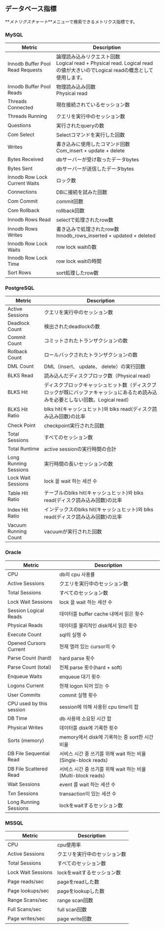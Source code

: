 ## データベース指標

**_メトリクスチャート_**メニューで検索できるメトリクス指標です。

<!-- 추후 업데이트 필요 관련 지표 추가 및 필드 값으로 교체 -->

### MySQL

<div class='metric'>

| Metric                           | Description                                                                                  |
| -------------------------------- | -------------------------------------------------------------------------------------------- |
| Innodb Buffer Pool Read Requests | 論理読み込みリクエスト回数<br/>Logical read + Physical read. Logical readの値が大きいのでLogical readの概念として使用します。 |
| Innodb Buffer Pool Reads         | 物理読み込み回数<br/>Physical read                                                                   |
| Threads Connected                | 現在接続されているセッション数                                                                              |
| Threads Running                  | クエリを実行中のセッション数                                                                               |
| Questions                        | 実行されたqueryの数                                                                                 |
| Com Select                       | Selectコマンドを実行した回数                                                                            |
| Writes                           | 書き込みに使用したコマンド回数<br/>Com_insert + update + delete                                             |
| Bytes Received                   | dbサーバーが受け取ったデータbytes                                                                         |
| Bytes Sent                       | dbサーバーが送信したデータbytes                                                                          |
| Innodb Row Lock Current Waits    | ロック数                                                                                         |
| Connections                      | DBに接続を試みた回数                                                                                  |
| Com Commit                       | commit回数                                                                                     |
| Com Rollback                     | rollback回数                                                                                   |
| Innodb Rows Read                 | selectで処理されたrow数                                                                             |
| Innodb Rows Writes               | 書き込みで処理されたrow数<br/>Innodb_rows_inserted + updated + deleted                                  |
| Innodb Row Lock Waits            | row lock waitの数                                                                              |
| Innodb Row Lock Time             | row lock waitの時間                                                                             |
| Sort Rows                        | sort処理したrow数                                                                                 |

</div>

### PostgreSQL

<div class='metric'>

| Metric                | Description                                                            |
| --------------------- | ---------------------------------------------------------------------- |
| Active Sessions       | クエリを実行中のセッション数                                                         |
| Deadlock Count        | 検出されたdeadlockの数                                                        |
| Commit Count          | コミットされたトランザクションの数                                                      |
| Rollback Count        | ロールバックされたトランザクションの数                                                    |
| DML Count             | DML（insert、 update、 delete）の実行回数                                       |
| BLKS Read             | 読み込んだディスクブロック数（Physical read）                                          |
| BLKS Hit              | ディスクブロックキャッシュヒット数（ディスクブロックが既にバッファキャッシュにあるため読み込みを必要としない回数。Logical read） |
| BLKS Hit Ratio        | blks hit(キャッシュヒット)와 blks read(ディスク読み込み回数)の比率                           |
| Check Point           | checkpoint実行された回数                                                      |
| Total Sessions        | すべてのセッション数                                                             |
| Total Runtime         | active sessionの実行時間の合計                                                 |
| Long Running Sessions | 実行時間の長いセッションの数                                                         |
| Lock Wait Sessions    | lock 을 wait 하는 세션 수                                                    |
| Table Hit Ratio       | テーブルのblks hit(キャッシュヒット)와 blks read(ディスク読み込み回数)の比率                      |
| Index Hit Ratio       | インデックスのblks hit(キャッシュヒット)와 blks read(ディスク読み込み回数)の比率                    |
| Vacuum Running Count  | vacuumが実行された回数                                                         |

</div>

### Oracle

<div class='metric'>

| Metric                   | Description                                    |
| ------------------------ | ---------------------------------------------- |
| CPU                      | db의 cpu 사용률                                    |
| Active Sessions          | クエリを実行中のセッション数                                 |
| Total Sessions           | すべてのセッション数                                     |
| Lock Wait Sessions       | lock 을 wait 하는 세션 수                            |
| Session Logical Reads    | 데이터를 buffer cache 내에서 읽은 횟수                    |
| Physical Reads           | 데이터를 물리적인 disk에서 읽은 횟수                         |
| Execute Count            | sql의 실행 수                                      |
| Opened Cursors Current   | 현재 열려 있는 cursor의 수                             |
| Parse Count (hard)       | hard parse 횟수                                  |
| Parse Count (total)      | 전체 parse 횟수(hard + soft)                       |
| Enqueue Waits            | enqueue 대기 횟수                                  |
| Logons Current           | 현재 logon 되어 있는 수                               |
| User Commits             | commit 실행 횟수                                   |
| CPU used by this session | session에 의해 사용된 cpu time의 합                    |
| DB Time                  | db 사용에 소요된 시간 합                                |
| Physical Writes          | 데이터를 disk에 기록한 횟수                              |
| Sorts (memory)           | memory에서 disk에 기록하는 중 sort한 시간 비율              |
| DB File Sequential Read  | 서비스 시간 중 쓰기를 위해 wait 하는 비율(Single-block reads) |
| DB File Scattered Read   | 서비스 시간 중 쓰기를 위해 wait 하는 비율(Multi-block reads)  |
| Wait Sessions            | event 를 wait 하는 세션 수                           |
| Txn Sessions             | transaction이 있는 세션 수                           |
| Long Running Sessions    | lockをwaitするセッション数                              |

</div>

### MSSQL

<div class='metric'>

| Metric             | Description              |
| ------------------ | ------------------------ |
| CPU                | cpu使用率                   |
| Active Sessions    | クエリを実行中のセッション数           |
| Total Sessions     | すべてのセッション数               |
| Lock Wait Sessions | lockをwaitするセッション数        |
| Page reads/sec     | pageをreadした数             |
| Page lookups/sec   | pageをlookupした数           |
| Range Scans/sec    | range scan回数             |
| Full Scans/sec     | full scan回数              |
| Page writes/sec    | page write回数             |

</div>
